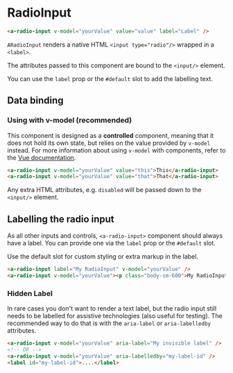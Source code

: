
<Meta of={RadioInputStories} />

# RadioInput

```html
<a-radio-input v-model="yourValue" value="value" label="Label" />
```

`ARadioInput` renders a native HTML `<input type="radio"/>` wrapped in a `<label>`.

The attributes passed to this component are bound to the `<input/>` element.

You can use the `label` prop or the `#default` slot to add the labelling text.

<ArgsTable of={ARadioInput} />

## Data binding

### Using with v-model (recommended)

This component is designed as a **controlled** component, meaning that it does not hold its own state,
but relies on the value provided by `v-model` instead.
For more information about using `v-model` with components, refer to the [Vue documentation](https://vuejs.org/guide/components/events.html#usage-with-v-model).

```html
<a-radio-input v-model="yourValue" value="this">This</a-radio-input>
<a-radio-input v-model="yourValue" value="that">That</a-radio-input>
```

Any extra HTML attributes, e.g. `disabled` will be passed down to the `<input/>` element.

<Canvas columns={3}>
  <Story id="components-radioinput--default"></Story>
  <Story id="components-radioinput--disabled"></Story>
</Canvas>

## Labelling the radio input

As all other inputs and controls, `<a-radio-input>` component should always have a label.
You can provide one via the `label` prop or the `#default` slot.

Use the default slot for custom styling or extra markup in the label.

```html
<a-radio-input label="My RadioInput" v-model="yourValue" />
<a-radio-input v-model="yourValue"><p class="body-sm-600">My RadioInput</p></a-radio-input>
```

<Canvas>
  <Story id="components-radioinput--label-slot"></Story>
</Canvas>

### Hidden Label

In rare cases you don't want to render a text label,
but the radio input still needs to be labelled for assistive technologies
(also useful for testing).
The recommended way to do that is with the `aria-label` or `aria-labelledby` attributes.

```html
<a-radio-input v-model="yourValue" aria-label="My invisible label" />
<!-- OR -->
<a-radio-input v-model="yourValue" aria-labelledby="my-label-id" />
<label id="my-label-id">....</label>
```

<Canvas>
  <Story id="components-radioinput--hidden-label"></Story>
</Canvas>
